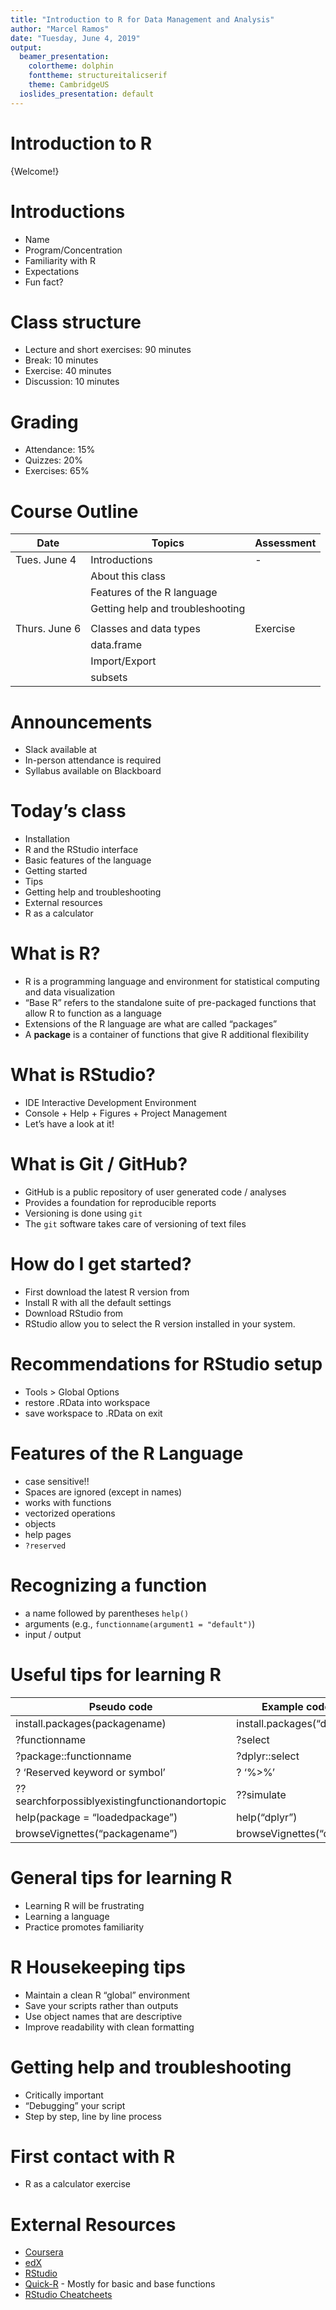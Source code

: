 ```yaml
---
title: "Introduction to R for Data Management and Analysis"
author: "Marcel Ramos"
date: "Tuesday, June 4, 2019"
output:
  beamer_presentation:
    colortheme: dolphin
    fonttheme: structureitalicserif
    theme: CambridgeUS
  ioslides_presentation: default
---
```


# Introduction to R

\huge{Welcome!}

# Introductions

* Name
* Program/Concentration
* Familiarity with R
* Expectations
* Fun fact?

# Class structure

* Lecture and short exercises: 90 minutes
* Break: 10 minutes
* Exercise: 40 minutes
* Discussion: 10 minutes

# Grading

* Attendance: 15%
* Quizzes: 20%
* Exercises: 65%

# Course Outline

| Date          | Topics                           | Assessment |
|---------------|----------------------------------|------------|
| Tues. June 4  | Introductions                    | -          |
|               | About this class                 |            |
|               | Features of the R language       |            |
|               | Getting help and troubleshooting |            |
|               |                                  |            |
| Thurs. June 6 | Classes and data types           | Exercise   |
|               | data.frame                       |            |
|               | Import/Export                    |            |
|               | subsets                          |            |

# Announcements

* Slack available at \url{https://cunysphcode.slack.com}
* In-person attendance is required
* Syllabus available on Blackboard

# Today's class

* Installation
* R and the RStudio interface
* Basic features of the language
* Getting started
* Tips
* Getting help and troubleshooting
* External resources
* R as a calculator

# What is R?

* R is a programming language and environment for statistical computing and
data visualization
* "Base R" refers to the standalone suite of pre-packaged functions that allow
R to function as a language
* Extensions of the R language are what are called "packages"
* A **package** is a container of functions that give R additional flexibility

# What is RStudio?

* IDE Interactive Development Environment
* Console + Help + Figures + Project Management
* Let's have a look at it!

# What is Git / GitHub?

* GitHub is a public repository of user generated code / analyses
* Provides a foundation for reproducible reports
* Versioning is done using `git`
* The `git` software takes care of versioning of text files

# How do I get started?

* First download the latest R version from [\color{blue}{r-project.org}](https://cloud.r-project.org/)
* Install R with all the default settings
* Download RStudio from [\color{blue}{RStudio.com}](https://www.rstudio.com/products/rstudio/download/)
* RStudio allow you to select the R version installed in your system.

# Recommendations for RStudio setup

* Tools > Global Options
* \color{red}{Don't} restore .RData into workspace
* \color{red}{Never} save workspace to .RData on exit

# Features of the R Language

* case sensitive!!
* Spaces are ignored (except in names)
* works with functions
* vectorized operations
* objects
* help pages
* `?reserved`

# Recognizing a function

* a name followed by parentheses `help()`
* arguments (e.g., `functionname(argument1 = "default")`)
* input / output

# Useful tips for learning R

Pseudo code                                   |   Example code
--------------------------------------------  |   -------------------
install.packages(packagename)                 | install.packages("dplyr")
?functionname                                 | ?select
?package::functionname                        | ?dplyr::select
? 'Reserved keyword or symbol' \color{blue}{(or backticks)} | ? '%>%'
??searchforpossiblyexistingfunctionandortopic | ??simulate
help(package = "loadedpackage")               | help("dplyr")
browseVignettes("packagename")                | browseVignettes("dplyr")

# General tips for learning R

* Learning R will be frustrating
* Learning a language
* Practice promotes familiarity

# R Housekeeping tips

* Maintain a clean R "global" environment
* Save your scripts rather than outputs
* Use object names that are descriptive
* Improve readability with clean formatting

# Getting help and troubleshooting

* Critically important
* "Debugging" your script
* Step by step, line by line process

# First contact with R

* R as a calculator exercise

# External Resources

* [Coursera](https://www.coursera.org)
* [edX](https://www.edX.org)
* [RStudio](https://www.rstudio.com/resources/training/online-learning/#R)
* [Quick-R](http://www.statmethods.net/) -
Mostly for basic and base functions
* [RStudio Cheatcheets](https://www.rstudio.com/resources/cheatsheets/)

